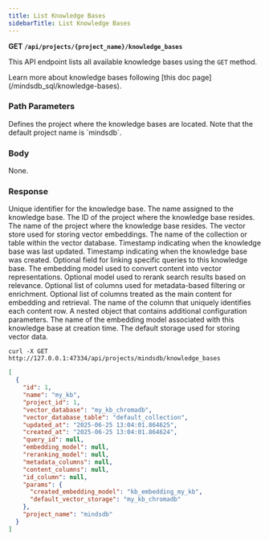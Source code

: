```yaml
---
title: List Knowledge Bases
sidebarTitle: List Knowledge Bases
---
```


**GET `/api/projects/{project_name}/knowledge_bases`**

This API endpoint lists all available knowledge bases using the `GET` method.

<Tip>
Learn more about knowledge bases following [this doc page](/mindsdb_sql/knowledge-bases).
</Tip>

### Path Parameters

<ParamField body='project_name' type='string' required>
Defines the project where the knowledge bases are located. Note that the default project name is `mindsdb`.
</ParamField>

### Body

None.

### Response

<ResponseField name="id" type="string" required>  
Unique identifier for the knowledge base.
</ResponseField>

<ResponseField name="name" type="string" required>  
The name assigned to the knowledge base.
</ResponseField>

<ResponseField name="project_id" type="string" required>  
The ID of the project where the knowledge base resides.
</ResponseField>

<ResponseField name="project_name" type="string" required>  
The name of the project where the knowledge base resides.
</ResponseField>

<ResponseField name="vector_database" type="string" required>  
The vector store used for storing vector embeddings.
</ResponseField>

<ResponseField name="vector_database_table" type="string" required>  
The name of the collection or table within the vector database.
</ResponseField>

<ResponseField name="updated_at" type="string" required>  
Timestamp indicating when the knowledge base was last updated.
</ResponseField>

<ResponseField name="created_at" type="string" required>  
Timestamp indicating when the knowledge base was created.
</ResponseField>

<ResponseField name="query_id" type="string" required="false">  
Optional field for linking specific queries to this knowledge base.
</ResponseField>

<ResponseField name="embedding_model" type="string" required="false">  
The embedding model used to convert content into vector representations.
</ResponseField>

<ResponseField name="reranking_model" type="string" required="false">  
Optional model used to rerank search results based on relevance.
</ResponseField>

<ResponseField name="metadata_columns" type="list" required="false">  
Optional list of columns used for metadata-based filtering or enrichment.
</ResponseField>

<ResponseField name="content_columns" type="list" required="false">  
Optional list of columns treated as the main content for embedding and retrieval.
</ResponseField>

<ResponseField name="id_column" type="string" required="false">  
The name of the column that uniquely identifies each content row.
</ResponseField>

<ResponseField name="params" type="object" required="false">  
A nested object that contains additional configuration parameters.
</ResponseField>

<ResponseField name="params.created_embedding_model" type="string" required="false">  
The name of the embedding model associated with this knowledge base at creation time.
</ResponseField>

<ResponseField name="params.default_vector_storage" type="string" required="false">  
The default storage used for storing vector data.
</ResponseField>

<RequestExample>

```shell Shell
curl -X GET http://127.0.0.1:47334/api/projects/mindsdb/knowledge_bases
```

</RequestExample>

<ResponseExample>

```json Response
[
  {
    "id": 1,
    "name": "my_kb",
    "project_id": 1,
    "vector_database": "my_kb_chromadb",
    "vector_database_table": "default_collection",
    "updated_at": "2025-06-25 13:04:01.864625",
    "created_at": "2025-06-25 13:04:01.864624",
    "query_id": null,
    "embedding_model": null,
    "reranking_model": null,
    "metadata_columns": null,
    "content_columns": null,
    "id_column": null,
    "params": {
      "created_embedding_model": "kb_embedding_my_kb",
      "default_vector_storage": "my_kb_chromadb"
    },
    "project_name": "mindsdb"
  }
]
```

</ResponseExample>
